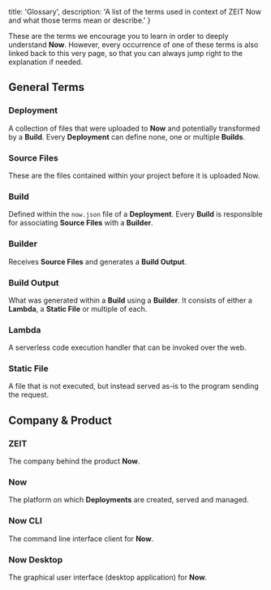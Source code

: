 
  title: 'Glossary',
  description: 'A list of the terms used in context of ZEIT Now and what those terms mean or describe.'
}

These are the terms we encourage you to learn in order to deeply understand **Now**. However, every occurrence of one of these terms is also linked back to this very page, so that you can always jump right to the explanation if needed.

## General Terms

### Deployment
A collection of files that were uploaded to **Now** and potentially transformed by a **Build**. Every **Deployment** can define none, one or multiple **Builds**.

### Source Files
These are the files contained within your project before it is uploaded Now.

### Build
Defined within the `now.json` file of a **Deployment**. Every **Build** is responsible for associating **Source Files** with a **Builder**.

### Builder
Receives **Source Files** and generates a **Build Output**.

### Build Output
What was generated within a **Build** using a **Builder**. It consists of either a **Lambda**, a **Static File** or multiple of each.

### Lambda
A serverless code execution handler that can be invoked over the web.

### Static File
A file that is not executed, but instead served as-is to the program sending the request.

## Company & Product

### ZEIT
The company behind the product **Now**.

### Now
The platform on which **Deployments** are created, served and managed.

### Now CLI
The command line interface client for **Now**.

### Now Desktop
The graphical user interface (desktop application) for **Now**.

